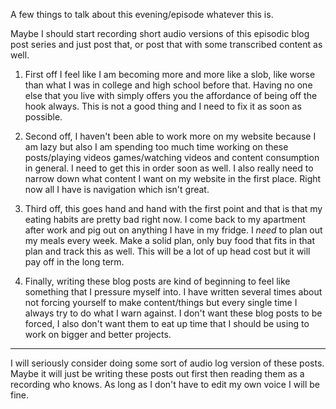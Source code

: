 A few things to talk about this evening/episode whatever this is.

<aside>
  <p>
    Maybe I should start recording short audio versions of this episodic blog
    post series and just post that, or post that with some transcribed content
    as well.
  </p>
</aside>

1. First off I feel like I am becoming more and more like a slob, like worse than what I
   was in college and high school before that. Having no one else that you live with simply
   offers you the affordance of being off the hook always. This is not a good thing and I need
   to fix it as soon as possible.

2. Second off, I haven't been able to work more on my website because I am lazy but also I am
   spending too much time working on these posts/playing videos games/watching videos and content consumption in general.
   I need to get this in order soon as well. I also really need to narrow down what content I want on
   my website in the first place. Right now all I have is navigation which isn't great.

3. Third off, this goes hand and hand with the first point and that is that my eating habits are pretty
   bad right now. I come back to my apartment after work and pig out on anything I have in my fridge.
   I _need_ to plan out my meals every week. Make a solid plan, only buy food that fits in that plan
   and track this as well. This will be a lot of up head cost but it will pay off in the long term.

4) Finally, writing these blog posts are kind of beginning to feel like something that I pressure myself
   into. I have written several times about not forcing yourself to make content/things but every
   single time I always try to do what I warn against.
   I don't want these blog posts to be forced, I also don't want them to eat up time that I should be
   using to work on bigger and better projects.

---

I will seriously consider doing some sort of audio log version of these posts. Maybe it will just be
writing these posts out first then reading them as a recording who knows. As long as I don't have to
edit my own voice I will be fine.


